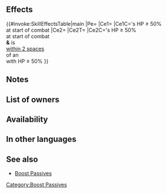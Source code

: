 {{Passive
|name=Fireflood Boost
|type=A
|exclusive=0
|canUseWeapon={{WeaponList|All}}
|canUseMove={{MoveList|All}}
|properties=random_owner
|1name=Fireflood Boost 3
|1tagid=SID_生命の業火静水3
|1effect=Grants HP+5. At start of combat, if unit's HP ≥ 50%, grants Atk/Res+7 to unit during combat, and also, if unit is within 2 spaces of an ally with HP ≥ 50%, inflicts Special cooldown charge -1 on foe per attack during combat (only highest value applied; does not stack).
|statModifiers1=5,0,0,0,0
|1cost=300
|1required=Fire Boost 3;Water Boost 3
}}
==Effects==
{{#invoke:SkillEffectsTable|main
|Pe={{Eft|Stat Boosts|HP|5}}
|Ce1={{Eft|Temporary buffs|Atk/Res|7}}
|Ce1C={{Tgt|Unit}}'s HP ≥ 50%<br>at start of combat
|Ce2={{Eft|Guard}}
|Ce2T={{Tgt|Foe}}
|Ce2C={{Tgt|Unit}}'s HP ≥ 50%<br>at start of combat<br>'''&'''{{Tgt|Unit}} is<br>[[within 2 spaces]]<br>of an {{Tgt|Ally}}<br>with HP ≥ 50%
}}

==Notes==
{{Temporary buffs}}
{{CooldownChargeMinus}}
==List of owners==
{{Skill Hero List}}
{{NoInheritHeroes}}
==Availability==
{{PassiveFocusList}}
{{PassiveDistributionList}}
{{PassiveCombatManualList}}
==In other languages==
{{OtherLanguages
|english=Fireflood Boost
|japanese=生命の業火静水
|german=Lavaschub
|spanishEU=Vaporvitalidad
|spanishLA=Vaporvitalidad
|french=Boost magma
|italian=Impulso lava
|chineseTW=生命業火靜水
|portuguese=Lavavital
}}
==See also==
{{See also skills|cond=Description LIKE '%unit is within _ spaces of an ally with HP ≥%' AND Exclusive='1'}}
* [[Boost Passives]]
{{Passives Navbox|A}}
[[Category:Boost Passives]]